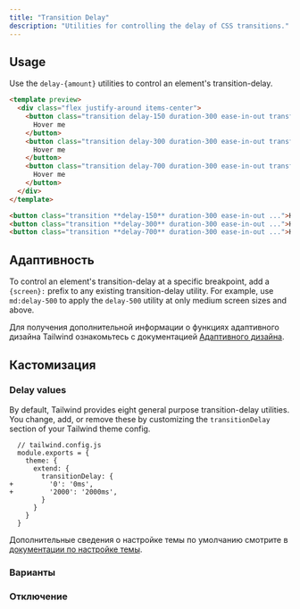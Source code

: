 ```yaml
---
title: "Transition Delay"
description: "Utilities for controlling the delay of CSS transitions."
---
```




## Usage

Use the `delay-{amount}` utilities to control an element's transition-delay.

```html amber
<template preview>
  <div class="flex justify-around items-center">
    <button class="transition delay-150 duration-300 ease-in-out transform hover:scale-125 bg-amber-600 text-white font-semibold px-6 py-3 rounded-md">
      Hover me
    </button>
    <button class="transition delay-300 duration-300 ease-in-out transform hover:scale-125 bg-amber-600 text-white font-semibold px-6 py-3 rounded-md">
      Hover me
    </button>
    <button class="transition delay-700 duration-300 ease-in-out transform hover:scale-125 bg-amber-600 text-white font-semibold px-6 py-3 rounded-md">
      Hover me
    </button>
  </div>
</template>

<button class="transition **delay-150** duration-300 ease-in-out ...">Hover me</button>
<button class="transition **delay-300** duration-300 ease-in-out ...">Hover me</button>
<button class="transition **delay-700** duration-300 ease-in-out ...">Hover me</button>
```

## Адаптивность

To control an element's transition-delay at a specific breakpoint, add a `{screen}:` prefix to any existing transition-delay utility. For example, use `md:delay-500` to apply the `delay-500` utility at only medium screen sizes and above.

Для получения дополнительной информации о функциях адаптивного дизайна Tailwind ознакомьтесь с документацией [Адаптивного дизайна](/docs/responsive-design).

## Кастомизация

### Delay values

By default, Tailwind provides eight general purpose transition-delay utilities. You change, add, or remove these by customizing the `transitionDelay` section of your Tailwind theme config.

```diff-js
  // tailwind.config.js
  module.exports = {
    theme: {
      extend: {
        transitionDelay: {
+         '0': '0ms',
+         '2000': '2000ms',
        }
      }
    }
  }
```

Дополнительные сведения о настройке темы по умолчанию смотрите в [документации по настройке темы](/docs/theme#customizing-the-default-theme).

### Варианты

<Variants plugin="transitionDelay" name="transition-delay" />

### Отключение

<Disabling plugin="transitionDelay" name="transition-delay" />
